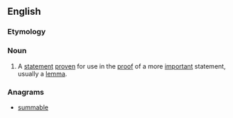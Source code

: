 ==English==

===Etymology===
{{prefix|sub|lemma|lang=en}}

===Noun===
{{en-noun|s|sublemmata}}
# {{context|mathematics|lang=en}} A [[statement]] [[prove]]n for use in the [[proof]] of a more [[important]] statement, usually a [[lemma]].

===Anagrams===
* [[summable#English|summable]]
